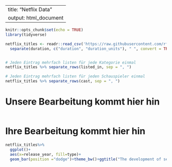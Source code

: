 
---
title: "Netflix Data"
output: html_document
---

```r
knitr::opts_chunk$set(echo = TRUE)
library(tidyverse)

netflix_titles <- readr::read_csv('https://raw.githubusercontent.com/rfordatascience/tidytuesday/master/data/2021/2021-04-20/netflix_titles.csv')  %>% 
  separate(duration, c("duration", "duration_units"), " ", convert = TRUE)


# Jeden Eintrag mehrfach listen für jede Kategorie einmal
netflix_titles %>% separate_rows(listed_in, sep = ", ")

# Jeden Eintrag mehrfach listen für jeden Schauspieler einmal
netflix_titles %>% separate_rows(cast, sep = ", ")
```


# Unsere Bearbeitung kommt hier hin

```r
```



# Ihre Bearbeitung kommt hier hin



```r
netflix_titles%>%
  ggplot()+
  aes(x=release_year, fill=type)+
  geom_bar(position ="dodge")+theme_bw()+ggtitle("The development of series and films")+ xlab("release year")



```























